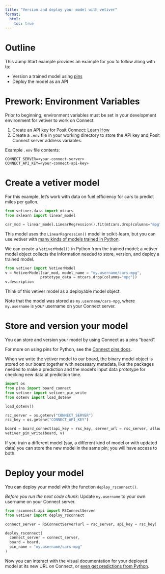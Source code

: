 ```yaml
---
title: "Version and deploy your model with vetiver"
format:
  html:
    toc: true
---
```


# Outline

This Jump Start example provides an example for you to follow along with to:

- Version a trained model using [pins](https://docs.posit.co/connect/user/pins/)
- Deploy the model as an API

# Prework: Environment Variables

Prior to beginning, environment variables must be set in your development environment for vetiver to work on Connect.

1.  Create an API key for Posit Connect: [Learn How](https://docs.posit.co/connect/user/api-keys/)
2.  Create a `.env` file in your working directory to store the API key and Posit Connect server address variables.

Example `.env` file contents:

```verbatim
CONNECT_SERVER=<your-connect-server>
CONNECT_API_KEY=<your-connect-api-key>
```

# Create a vetiver model

For this example, let’s work with data on fuel efficiency for cars to predict miles per gallon.

```python
from vetiver.data import mtcars
from sklearn import linear_model

car_mod = linear_model.LinearRegression().fit(mtcars.drop(columns="mpg"), mtcars["mpg"])
```

This model uses the `LinearRegression()` model in scikit-learn, but you can use vetiver with [many kinds of models trained in Python](https://vetiver.rstudio.com/get-started/#installation).

We can create a `VetiverModel()` in Python from the trained model; a vetiver model object collects the information needed to store, version, and deploy a trained model.

```python
from vetiver import VetiverModel
v = VetiverModel(car_mod, model_name = "my.username/cars-mpg", 
                prototype_data = mtcars.drop(columns="mpg"))
v.description
```

Think of this vetiver model as a deployable model object.

:::{.callout-note}
Note that the model was stored as `my.username/cars-mpg`, where `my.username` is _your_ username on your Connect server.
:::

# Store and version your model

You can store and version your model by using Connect as a pins "board". 

:::{.callout-tip}
For more on using pins for Python, see the [Connect pins docs](https://docs.posit.co/connect/user/python-pins/). 
:::

When we write the vetiver model to our board, the binary model object is stored on our board together with necessary metadata, like the packages needed to make a prediction and the model's input data prototype for checking new data at prediction time.

```python
import os
from pins import board_connect
from vetiver import vetiver_pin_write
from dotenv import load_dotenv

load_dotenv()

rsc_server = os.getenv("CONNECT_SERVER")
rsc_key = os.getenv("CONNECT_API_KEY")

board = board_connect(api_key = rsc_key, server_url = rsc_server, allow_pickle_read = True)
vetiver_pin_write(board, v)
```

If you train a different model (say, a different kind of model or with updated data) you can store the new model in the same pin; you will have access to both.

# Deploy your model

You can deploy your model with the function `deploy_rsconnect()`.

:::{.callout-tip}
*Before you run the next code chunk*: Update `my.username` to your own username on your Connect server.
:::

```python
from rsconnect.api import RSConnectServer
from vetiver import deploy_rsconnect

connect_server = RSConnectServer(url = rsc_server, api_key = rsc_key)

deploy_rsconnect(
  connect_server = connect_server, 
  board = board, 
  pin_name = "my.username/cars-mpg"
)
```
  
Now you can interact with the visual documentation for your deployed model at its new URL on Connect, or [even get predictions from Python](https://docs.posit.co/connect/user/vetiver/#predict-from-your-model-endpoint).
  
